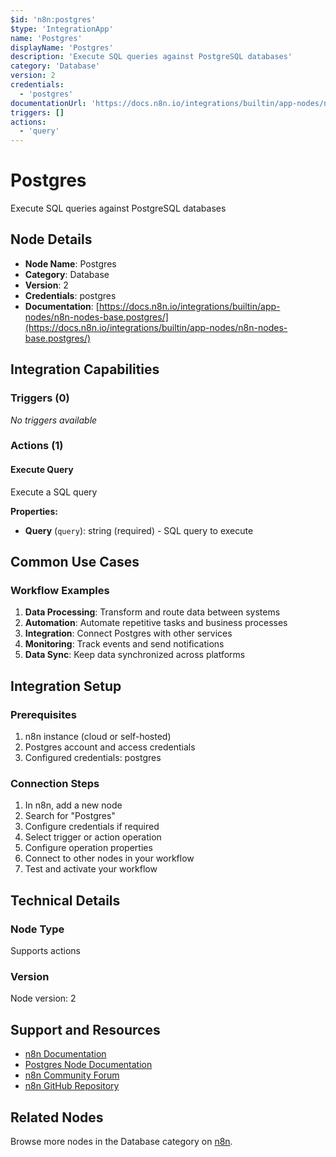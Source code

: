 ```yaml
---
$id: 'n8n:postgres'
$type: 'IntegrationApp'
name: 'Postgres'
displayName: 'Postgres'
description: 'Execute SQL queries against PostgreSQL databases'
category: 'Database'
version: 2
credentials:
  - 'postgres'
documentationUrl: 'https://docs.n8n.io/integrations/builtin/app-nodes/n8n-nodes-base.postgres/'
triggers: []
actions:
  - 'query'
---
```


# Postgres

Execute SQL queries against PostgreSQL databases

## Node Details

- **Node Name**: Postgres
- **Category**: Database
- **Version**: 2
- **Credentials**: postgres
- **Documentation**: [https://docs.n8n.io/integrations/builtin/app-nodes/n8n-nodes-base.postgres/](https://docs.n8n.io/integrations/builtin/app-nodes/n8n-nodes-base.postgres/)

## Integration Capabilities

### Triggers (0)

_No triggers available_

### Actions (1)

#### Execute Query

Execute a SQL query

**Properties:**

- **Query** (`query`): string (required) - SQL query to execute

## Common Use Cases

### Workflow Examples

1. **Data Processing**: Transform and route data between systems
2. **Automation**: Automate repetitive tasks and business processes
3. **Integration**: Connect Postgres with other services
4. **Monitoring**: Track events and send notifications
5. **Data Sync**: Keep data synchronized across platforms

## Integration Setup

### Prerequisites

1. n8n instance (cloud or self-hosted)
2. Postgres account and access credentials
3. Configured credentials: postgres

### Connection Steps

1. In n8n, add a new node
2. Search for "Postgres"
3. Configure credentials if required
4. Select trigger or action operation
5. Configure operation properties
6. Connect to other nodes in your workflow
7. Test and activate your workflow

## Technical Details

### Node Type

Supports actions

### Version

Node version: 2

## Support and Resources

- [n8n Documentation](https://docs.n8n.io/)
- [Postgres Node Documentation](https://docs.n8n.io/integrations/builtin/app-nodes/n8n-nodes-base.postgres/)
- [n8n Community Forum](https://community.n8n.io/)
- [n8n GitHub Repository](https://github.com/n8n-io/n8n)

## Related Nodes

Browse more nodes in the Database category on [n8n](https://n8n.io/integrations/).
